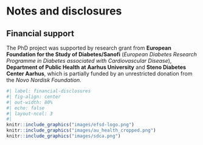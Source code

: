 # Notes and disclosures {.unnumbered}

## Financial support{.unnumbered}

The PhD project was supported by research grant from **European Foundation for the Study of Diabetes/Sanofi** (*European Diabetes Research Programme in Diabetes associated with Cardiovascular Disease*), **Department of Public Health at Aarhus University** and **Steno Diabetes Center Aarhus**, which is partially funded by an unrestricted donation from the *Novo Nordisk Foundation*.

```r
#| label: financial-disclosures
#| fig-align: center
#| out-width: 80%
#| echo: false
#| layout-ncol: 3
#| 
knitr::include_graphics("images/efsd-logo.png")
knitr::include_graphics("images/au_health_cropped.png")
knitr::include_graphics("images/sdca.png")
```

